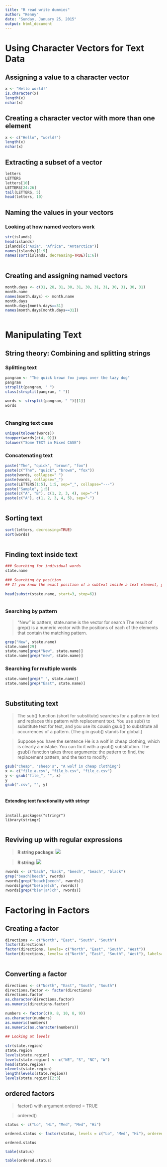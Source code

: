```yaml
---
title: "R read write dummies"
author: "Kenny"
date: "Sunday, January 25, 2015"
output: html_document
---
```


# Using Character Vectors for Text Data
 
## Assigning a value to a character vector

```r

x <- "Hello world!"
is.character(x)
length(x)
nchar(x)

```
 
## Creating a character vector with more than one element

```r

x <- c("Hello", "world!")
length(x)
nchar(x)

```
 
## Extracting a subset of a vector

```r

letters
LETTERS
letters[10]
LETTERS[24:26]
tail(LETTERS, 5)
head(letters, 10)


```

## Naming the values in your vectors
 
### Looking at how named vectors work

```r

str(islands)
head(islands)
islands[c("Asia", "Africa", "Antarctica")]
names(islands)[1:9]
names(sort(islands, decreasing=TRUE)[1:6])
 
```

## Creating and assigning named vectors

```r


month.days <- c(31, 28, 31, 30, 31, 30, 31, 31, 30, 31, 30, 31)
month.name
names(month.days) <- month.name
month.days
month.days[month.days==31]
names(month.days[month.days==31])
 
```

# Manipulating Text
 
## String theory: Combining and splitting strings
 
### Splitting text

```r


pangram <- "The quick brown fox jumps over the lazy dog"
pangram
strsplit(pangram, " ")
class(strsplit(pangram, " "))
 
words <- strsplit(pangram, " ")[[1]]
words
 
```
### Changing text case

```r

unique(tolower(words))
toupper(words[c(4, 9)])
tolower("Some TEXT in Mixed CASE")

```
 
### Concatenating text

```r

paste("The", "quick", "brown", "fox")
paste(c("The", "quick", "brown", "fox"))
paste(words, collapse=" ")
paste(words, collapse="_")
paste(LETTERS[1:5], 1:5, sep="_", collapse="---")
paste("Sample", 1:5)
paste(c("A", "B"), c(1, 2, 3, 4), sep="-")
paste(c("A"), c(1, 2, 3, 4, 5), sep="-")
 
```

## Sorting text

```r

sort(letters, decreasing=TRUE)
sort(words)
 
```

## Finding text inside text

```r

### Searching for individual words
state.name
 
### Searching by position
## If you know the exact position of a subtext inside a text element, you use the substr() function to return the value. To extract the subtext that starts at the third position and stops at the sixth position of state.name
 
head(substr(state.name, start=3, stop=6))
 
```

### Searching by pattern

> "New" is pattern, state.name is the vector for search
> The result of grep() is a numeric vector with the positions of each of the elements that contain the matching pattern.

```r

grep("New", state.name)
state.name[29]
state.name[grep("New", state.name)]
state.name[grep("new", state.name)]

```
 
### Searching for multiple words

```r

state.name[grep(" ", state.name)]
state.name[grep("East", state.name)]
 
```

## Substituting text

> The sub() function (short for substitute) searches for a pattern in text and replaces this pattern with replacement text. You use sub() to substitute text for text, and you use its cousin gsub() to substitute all occurrences of a pattern. (The g in gsub() stands for global.)
 
> Suppose you have the sentence He is a wolf in cheap clothing, which is clearly a mistake. You can fix it with a gsub() substitution. The gsub() function takes three arguments: the pattern to find, the replacement pattern, and the text to modify:

```r

gsub("cheap", "sheep's", "A wolf in cheap clothing")
x <- c("file_a.csv", "file_b.csv", "file_c.csv")
y <- gsub("file_", "", x)
y
gsub(".csv", "", y)
 

```
 
#### Extending text functionality with stringr

```

install.packages("stringr")
library(stringr)
 
```

 
## Reviving up with regular expressions

> **R string package**: ![](Rtext1.png)

> **R string**: ![](Rtext2.png)

```r

rwords <- c("bach", "back", "beech", "beach", "black")
grep("beach|beech", rwords)
rwords[grep("beach|beech", rwords)]
rwords[grep("be(a|e)ch", rwords)]
rwords[grep("b(e*|a*)ch", rwords)]

```

 
 
# Factoring in Factors
 
## Creating a factor

```r

directions <- c("North", "East", "South", "South")
factor(directions)
factor(directions, levels= c("North", "East", "South", "West"))
factor(directions, levels= c("North", "East", "South", "West"), labels=c("N", "E", "S", "W"))
 

```

## Converting a factor

```r


directions <- c("North", "East", "South", "South")
directions.factor <- factor(directions)
directions.factor
as.character(directions.factor)
as.numeric(directions.factor)
 
numbers <- factor(c(9, 8, 10, 8, 9))
as.character(numbers)
as.numeric(numbers)
as.numeric(as.character(numbers))
 
## Looking at levels
 
str(state.region)
state.region
levels(state.region)
levels(state.region) <- c("NE", "S", "NC", "W")
head(state.region)
nlevels(state.region)
length(levels(state.region))
levels(state.region)[2:3]

```

## ordered factors

> factor() with argument ordered = TRUE

> ordered()

```r

status <- c("Lo", "Hi", "Med", "Med", "Hi")

ordered.status <- factor(status, levels = c("Lo", "Med", "Hi"), ordered = TRUE)

ordered.status

table(status)

table(ordered.status)

```
